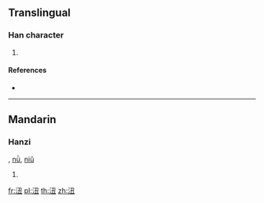 ==Translingual==

===Han character===
{{Han char|rn=85|rad=水|as=04|sn=7|four=|canj=ENG|ids=⿰氵丑}}

# {{defn|Han|sort=水04}}

====References====
* {{Han ref|kx=0611.080|dkj=17202|dj=1004.010|hdz=31575.010|uh=6C91|ud=27793}}

----

==Mandarin==

===Hanzi===
{{cmn-hanzi|pin=[[róu]] ([[rou2]])|wg=jou<sup>2</sup>}}, [[nǜ]], [[niǔ]]

# {{defn|lang=cmn|sort=水04}}

[[fr:沑]]
[[pl:沑]]
[[th:沑]]
[[zh:沑]]